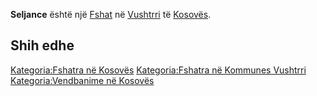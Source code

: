 {{Fshat në Kosovës
 | Emri                = Seljance
| srp_N_name = Seljance
| srp_N_FULL_NAME_RO = Seljance
| srp_N_FULL_NAME_ND_RO = Seljance
| srp_N_SORT_NAME_RG = SELJANCE
| srp_N_FULL_NAME_RG = Seljance
| srp_N_FULL_NAME_ND_RG = Seljance

 | Emri (Rasa dhanore) = 
 | Figura              = 
 | Shteti              = Kosovo
 | Komuna              = Vushtrri
 | Kodi postar         = 
 | Sipërfaqja          = 

 | Popullsia           = 

 | Regj. i popullsisë  = 
 | Dend. e popullsisë  = 
 | Faqja zyrtare       = 
 <!--- Koordinatat ----> 
 | Gjerësia            = 42.83341
 | Gjatësia            = 21.056015
 | Lartësia            = 
}}
'''Seljance''' është një [[Fshat]] në [[Vushtrri]] të [[Kosovës]].

<!-- == Gjeografia == -->
<!-- == Historia == -->
<!-- == Demografia == -->
== Shih edhe ==
{{Komuna Vushtrri}}
{{Kosovo-Administrata-Cung}}

[[Kategoria:Fshatra në Kosovës]]
[[Kategoria:Fshatra në Kommunes Vushtrri]]
[[Kategoria:Vendbanime në Kosovës]]